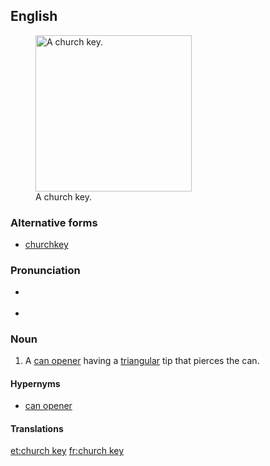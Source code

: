 ==English==
{{wikipedia}}
[[Image:Churchkey01.jpg|thumb|250px|A church key.]]

===Alternative forms===
* [[churchkey]]

===Pronunciation===
* {{a|UK}} {{IPA|/ˈtʃəːtʃ.ki/}}
* {{a|US}} {{IPA|/ˈtʃɝtʃ.ki/}}

===Noun===
{{en-noun|sg=[[church]] [[key]]}}

# A [[can opener]] having a [[triangular]] tip that pierces the can.

====Hypernyms====
* [[can opener]]

====Translations====
{{trans-top|can opener having a triangular tip that pierces the can}}
{{trans-mid}}
{{trans-bottom}}

[[et:church key]]
[[fr:church key]]